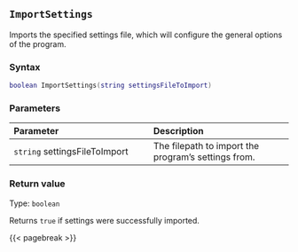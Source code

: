 ## `ImportSettings`

Imports the specified settings file, which will configure the general options of the program.

### Syntax {-}

``` .lua
boolean ImportSettings(string settingsFileToImport)
```

### Parameters {-}

**Parameter** | **Description**
| :-- | :-- |
`string` settingsFileToImport | The filepath to import the program's settings from.

### Return value {-}

Type: `boolean` \

Returns `true` if settings were successfully imported.

{{< pagebreak >}}
